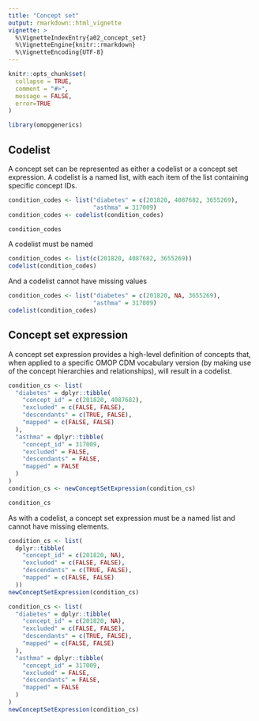 ---
title: "Concept set"
output: rmarkdown::html_vignette
vignette: >
  %\VignetteIndexEntry{a02_concept_set}
  %\VignetteEngine{knitr::rmarkdown}
  %\VignetteEncoding{UTF-8}
---

```{r, include = FALSE}
knitr::opts_chunk$set(
  collapse = TRUE,
  comment = "#>", 
  message = FALSE,
  error=TRUE
)
```

```{r setup}
library(omopgenerics)
```


## Codelist
A concept set can be represented as either a codelist or a concept set expression. A codelist is a named list, with each item of the list containing specific concept IDs. 
```{r}
condition_codes <- list("diabetes" = c(201820, 4087682, 3655269),
                        "asthma" = 317009)
condition_codes <- codelist(condition_codes)

condition_codes
```

A codelist must be named
```{r}
condition_codes <- list(c(201820, 4087682, 3655269))
codelist(condition_codes)
```

And a codelist cannot have missing values
```{r}
condition_codes <- list("diabetes" = c(201820, NA, 3655269),
                        "asthma" = 317009)
codelist(condition_codes)
```


## Concept set expression
A concept set expression provides a high-level definition of concepts that, when applied to a specific OMOP CDM vocabulary version (by making use of the concept hierarchies and relationships), will result in a codelist. 

```{r}
condition_cs <- list(
  "diabetes" = dplyr::tibble(
    "concept_id" = c(201820, 4087682),
    "excluded" = c(FALSE, FALSE),
    "descendants" = c(TRUE, FALSE),
    "mapped" = c(FALSE, FALSE)
  ),
  "asthma" = dplyr::tibble(
    "concept_id" = 317009,
    "excluded" = FALSE,
    "descendants" = FALSE,
    "mapped" = FALSE
  )
)
condition_cs <- newConceptSetExpression(condition_cs)

condition_cs
```

As with a codelist, a concept set expression must be a named list and cannot have missing elements.
```{r}
condition_cs <- list(
  dplyr::tibble(
    "concept_id" = c(201820, NA),
    "excluded" = c(FALSE, FALSE),
    "descendants" = c(TRUE, FALSE),
    "mapped" = c(FALSE, FALSE)
  ))
newConceptSetExpression(condition_cs)
```

```{r}
condition_cs <- list(
  "diabetes" = dplyr::tibble(
    "concept_id" = c(201820, NA),
    "excluded" = c(FALSE, FALSE),
    "descendants" = c(TRUE, FALSE),
    "mapped" = c(FALSE, FALSE)
  ),
  "asthma" = dplyr::tibble(
    "concept_id" = 317009,
    "excluded" = FALSE,
    "descendants" = FALSE,
    "mapped" = FALSE
  )
)
newConceptSetExpression(condition_cs)
```



